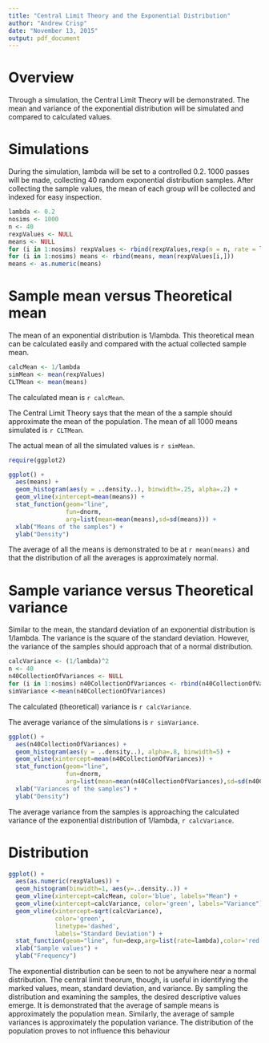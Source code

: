 ```yaml
---
title: "Central Limit Theory and the Exponential Distribution"
author: "Andrew Crisp"
date: "November 13, 2015"
output: pdf_document
---
```


# Overview
Through a simulation, the Central Limit Theory will be demonstrated.  The mean and variance of the exponential distribution will be simulated and compared to calculated values.

# Simulations
During the simulation, lambda will be set to a controlled 0.2.  1000 passes will be made, collecting 40 random exponential distribution samples.  After collecting the sample values, the mean of each group will be collected and indexed for easy inspection.

```r
lambda <- 0.2
nosims <- 1000
n <- 40
rexpValues <- NULL
means <- NULL
for (i in 1:nosims) rexpValues <- rbind(rexpValues,rexp(n = n, rate = lambda))
for (i in 1:nosims) means <- rbind(means, mean(rexpValues[i,]))
means <- as.numeric(means)
```

# Sample mean versus Theoretical mean
The mean of an exponential distribution is 1/lambda.  This theoretical mean can be calculated easily and compared with the actual collected sample mean.  

```r
calcMean <- 1/lambda
simMean <- mean(rexpValues)
CLTMean <- mean(means)
```

The calculated mean is `r calcMean`.

The Central Limit Theory says that the mean of the a sample should approximate the mean of the population.  The mean of all 1000 means simulated is `r CLTMean`.

The actual mean of all the simulated values is `r simMean`.

```r
require(ggplot2)
```
```r
ggplot() +
  aes(means) + 
  geom_histogram(aes(y = ..density..), binwidth=.25, alpha=.2) + 
  geom_vline(xintercept=mean(means)) +
  stat_function(geom="line",
                fun=dnorm, 
                arg=list(mean=mean(means),sd=sd(means))) +
  xlab("Means of the samples") +
  ylab("Density")
```

The average of all the means is demonstrated to be at `r mean(means)` and that the distribution of all the averages is approximately normal.  

# Sample variance versus Theoretical variance
Similar to the mean, the standard deviation of an exponential distribution is 1/lambda.  The variance is the square of the standard deviation.  However, the variance of the samples should approach that of a normal distribution.  

```r
calcVariance <- (1/lambda)^2
n <- 40
n40CollectionOfVariances <- NULL
for (i in 1:nosims) n40CollectionOfVariances <- rbind(n40CollectionOfVariances, var(rexpValues[i,]))
simVariance <-mean(n40CollectionOfVariances)
```

The calculated (theoretical) variance is `r calcVariance`.

The average variance of the simulations is `r simVariance`.

```r
ggplot() +
  aes(n40CollectionOfVariances) + 
  geom_histogram(aes(y = ..density..), alpha=.8, binwidth=5) + 
  geom_vline(xintercept=mean(n40CollectionOfVariances)) +
  stat_function(geom="line", 
                fun=dnorm, 
                arg=list(mean=mean(n40CollectionOfVariances),sd=sd(n40CollectionOfVariances))) + 
  xlab("Variances of the samples") + 
  ylab("Density")
```

The average variance from the samples is approaching the calculated variance of the exponential distribution of 1/lambda, `r calcVariance`.

# Distribution

```r
ggplot() + 
  aes(as.numeric(rexpValues)) + 
  geom_histogram(binwidth=1, aes(y=..density..)) + 
  geom_vline(xintercept=calcMean, color='blue', labels="Mean") + 
  geom_vline(xintercept=calcVariance, color='green', labels="Variance") +
  geom_vline(xintercept=sqrt(calcVariance),
             color='green', 
             linetype='dashed', 
             labels="Standard Deviation") + 
  stat_function(geom="line", fun=dexp,arg=list(rate=lambda),color='red') +
  xlab("Sample values") +
  ylab("Frequency")
```

The exponential distribution can be seen to not be anywhere near a normal distribution.  The central limit theorum, though, is useful in identifying the marked values, mean, standard deviation, and variance.  By sampling the distribution and examining the samples, the desired descriptive values emerge.  It is demonstrated that the average of sample means is approximately the population mean.  Similarly, the average of sample variances is approximately the population variance.  The distribution of the population proves to not influence this behaviour